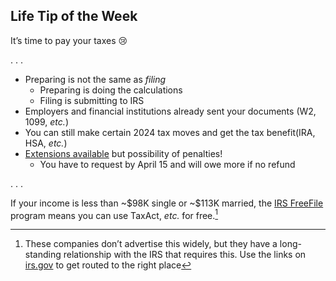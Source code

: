 ## Life Tip of the Week {.smaller}

It's time to pay your taxes 😢

. . . 

- Preparing is not the same as *filing* 
  - Preparing is doing the calculations
  - Filing is submitting to IRS
- Employers and financial institutions already sent your
  documents (W2, 1099, *etc.*)
- You can still make certain 2024 tax moves and get the tax
  benefit(IRA, HSA, *etc.*)
- [Extensions available](https://www.irs.gov/filing/get-an-extension-to-file-your-tax-return) but possibility of penalties!
  - You have to request by April 15 and will owe more if no refund

. . .

If your income is less than ~$98K single or ~$113K married, the
[IRS FreeFile](https://www.irs.gov/filing/irs-free-file-do-your-taxes-for-free) program means you can use TaxAct, *etc.* for free.[^free]

[^free]: These companies don't advertise this widely, but they have
a long-standing relationship with the IRS that requires this. Use 
the links on [irs.gov](https://apps.irs.gov/app/freeFile/browse-all-offers/) 
to get routed to the right place
